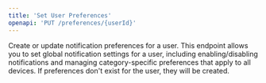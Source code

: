 ```yaml
---
title: 'Set User Preferences'
openapi: 'PUT /preferences/{userId}'
---
```


Create or update notification preferences for a user. This endpoint allows you to set global notification settings for a user, including enabling/disabling notifications and managing category-specific preferences that apply to all devices. If preferences don't exist for the user, they will be created. 